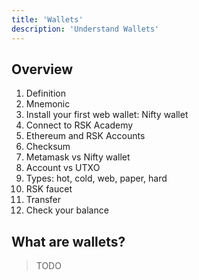 ---
title: 'Wallets'
description: 'Understand Wallets'
---

## Overview

1. Definition
2. Mnemonic
3. Install your first web wallet: Nifty wallet
4. Connect to RSK Academy
5. Ethereum and RSK Accounts
6. Checksum
7. Metamask vs Nifty wallet
8. Account vs UTXO
9. Types: hot, cold, web, paper, hard
10. RSK faucet
11. Transfer
12. Check your balance

## What are wallets?

> TODO
